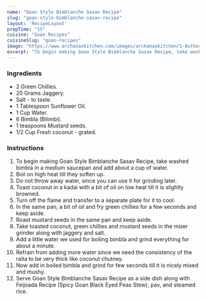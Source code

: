 ---
name: "Goan Style Bimblanche Sasav Recipe"
slug: "goan-style-bimblanche-sasav-recipe"
layout: 'RecipeLayout'
prepTime: "15"
cuisine: "Goan Recipes"
cuisineSlug: "goan-recipes"
image: "https://www.archanaskitchen.com/images/archanaskitchen/1-Author/poojanadkarni/Bimblanche_Sasav_1600.jpg"
excerpt: "To begin making Goan Style Bimblanche Sasav Recipe, take washed bimbla in a medium saucepan and add about a cup of water"
---

### Ingredients

- 2 Green Chillies.
- 20 Grams Jaggery.
- Salt - to taste.
- 1 Tablespoon Sunflower Oil.
- 1 Cup Water.
- 6 Bimbla (Bilimbi).
- 1 teaspoons Mustard seeds.
- 1/2 Cup Fresh coconut - grated.

### Instructions

1. To begin making Goan Style Bimblanche Sasav Recipe, take washed bimbla in a medium saucepan and add about a cup of water.
1. Boil on high heat till they soften up.
1. Do not throw away water, since you can use it for grinding later.
1. Toast coconut in a kadai with a bit of oil on low heat till it is slightly browned.
1. Turn off the flame and transfer to a separate plate for it to cool.
1. In the same pan, a bit of oil and fry green chillies for a few seconds and keep aside.
1. Roast mustard seeds in the same pan and keep aside.
1. Take toasted coconut, green chillies and mustard seeds in the mixer grinder along with jaggery and salt.
1. Add a little water we used for boiling bimbla and grind everything for about a minute.
1. Refrain from adding more water since we need the consistency of the raita to be very thick like coconut chutney.
1. Now add in boiled bimbla and grind for few seconds till it is nicely mixed and mushy.
1. Serve Goan Style Bimblanche Sasav Recipe as a side dish along with Feijoada Recipe (Spicy Goan Black Eyed Peas Stew), pav, and steamed rice.
